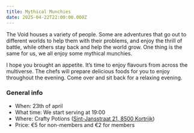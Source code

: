 ```yaml
---
title: Mythical Munchies
date: 2025-04-22T22:00:00.000Z
---
```


The Void houses a variety of people. Some are adventures that go out to different worlds to help them with their problems, and enjoy the thrill of battle, while others stay back and help the world grow. One thing is the same for us, we all enjoy some mythical munchies.

I hope you brought an appetite. It’s time to enjoy flavours from across the multiverse. The chefs will prepare delicious foods for you to enjoy throughout the evening. Come over and sit back for a relaxing evening.

### &#xA;General info

* When: 23th of april
* What time: We start serving at 19:00
* Where: Crafty Potions ([Sint-Jansstraat 21, 8500 Kortrijk](https://www.google.com/maps/place//data=!4m2!3m1!1s0x47c33bea9f56eb6f:0x28e0b1775e35c916?sa=X\&ved=1t:8290\&ictx=111))
* Price: €5 for non-members and €2 for members
